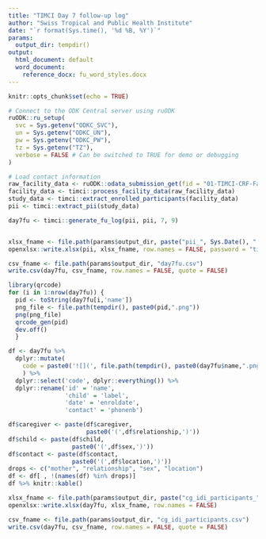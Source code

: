 ```yaml
---
title: "TIMCI Day 7 follow-up log"
author: "Swiss Tropical and Public Health Institute"
date: "`r format(Sys.time(), '%d %B, %Y')`"
params:
  output_dir: tempdir()
output:
  html_document: default
  word_document:
    reference_docx: fu_word_styles.docx
---
```


```r
knitr::opts_chunk$set(echo = TRUE)
```

```r
# Connect to the ODK Central server using ruODK
ruODK::ru_setup(
  svc = Sys.getenv("ODKC_SVC"),
  un = Sys.getenv("ODKC_UN"),
  pw = Sys.getenv("ODKC_PW"),
  tz = Sys.getenv("TZ"),
  verbose = FALSE # Can be switched to TRUE for demo or debugging
)
```

```r
# Load contact information
raw_facility_data <- ruODK::odata_submission_get(fid = "01-TIMCI-CRF-Facility")
facility_data <- timci::process_facility_data(raw_facility_data)
study_data <- timci::extract_enrolled_participants(facility_data)
pii <- timci::extract_pii(study_data)
```

```r
day7fu <- timci::generate_fu_log(pii, pii, 7, 9)
```

```r
```

```r
xlsx_fname <- file.path(params$output_dir, paste("pii_", Sys.Date(), ".xlsx", sep = ""))
openxlsx::write.xlsx(pii, xlsx_fname, row.names = FALSE, password = "timcitest")
```

```r
csv_fname <- file.path(params$output_dir, "day7fu.csv")
write.csv(day7fu, csv_fname, row.names = FALSE, quote = FALSE)
```

```r
library(qrcode)
for (i in 1:nrow(day7fu)) {
  pid <- toString(day7fu[i,'name'])
  png_file <- file.path(tempdir(), paste0(pid,".png"))
  png(png_file)
  qrcode_gen(pid)
  dev.off()
  }

df <- day7fu %>%
  dplyr::mutate(
    code = paste0('![](', file.path(tempdir(), paste0(day7fu$name,".png")), ')', '{width=0.75in}')
    ) %>%
  dplyr::select('code', dplyr::everything()) %>%
  dplyr::rename('id' = 'name',
                'child' = 'label',
                'date' = 'enroldate',
                'contact' = 'phonenb')

df$caregiver <- paste(df$caregiver,
                      paste0('(',df$relationship,')'))
df$child <- paste(df$child,
                  paste0('(',df$sex,')'))
df$contact <- paste(df$contact,
                  paste0('(',df$location,')'))
drops <- c("mother", "relationship", "sex", "location")
df <- df[ , !(names(df) %in% drops)]
df %>% knitr::kable()
```

```r
xlsx_fname <- file.path(params$output_dir, paste("cg_idi_participants_", Sys.Date(), ".xlsx", sep = ""))
openxlsx::write.xlsx(day7fu, xlsx_fname, row.names = FALSE)
```

```r
csv_fname <- file.path(params$output_dir, "cg_idi_participants.csv")
write.csv(day7fu, csv_fname, row.names = FALSE, quote = FALSE)
```
